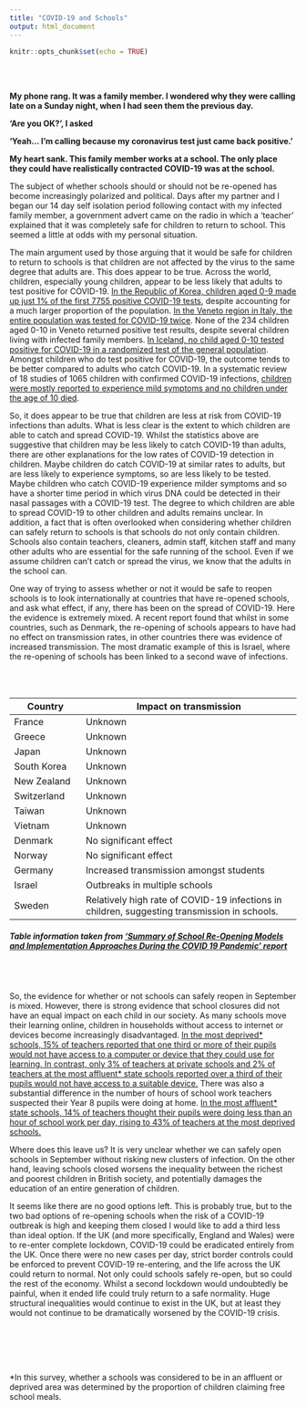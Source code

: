 ```yaml
---
title: "COVID-19 and Schools"
output: html_document
---
```


```r
knitr::opts_chunk$set(echo = TRUE)
```

<br/><br/>

**My phone rang. It was a family member. I wondered why they were calling late on a Sunday night, when I had seen them the previous day.**

 

**‘Are you OK?’, I asked**

**‘Yeah… I’m calling because my coronavirus test just came back positive.’**

 

**My heart sank. This family member works at a school. The only place they could have realistically contracted COVID-19 was at the school.**

 

The subject of whether schools should or should not be re-opened has become increasingly polarized and political. Days after my partner and I began our 14 day self isolation period following contact with my infected family member, a government advert came on the radio in which a ‘teacher’ explained that it was completely safe for children to return to school. This seemed a little at odds with my personal situation.

 

The main argument used by those arguing that it would be safe for children to return to schools is that children are not affected by the virus to the same degree that adults are.  This does appear to be true. Across the world, children, especially young children, appear to be less likely that adults to test positive for COVID-19. [In the Republic of Korea, children aged 0-9 made up just 1% of the first 7755 positive COVID-19 tests](https://ophrp.org/journal/view.php?doi=10.24171/j.phrp.2020.11.2.05), despite accounting for a much larger proportion of the population. [In the Veneto region in Italy, the entire population was tested for COVID-19 twice](https://www.medrxiv.org/content/10.1101/2020.04.17.20053157v1). None of the 234 children aged 0-10 in Veneto returned positive test results, despite several children living with infected family members. [In Iceland, no child aged 0-10 tested positive for COVID-19 in a randomized test of the general population](https://www.nejm.org/doi/10.1056/NEJMoa2006100). Amongst children who do test positive for COVID-19, the outcome tends to be better compared to adults who catch COVID-19. In a systematic review of 18 studies of 1065 children with confirmed COVID-19 infections, [children were mostly reported to experience mild symptoms and no children under the age of 10 died](https://jamanetwork.com/journals/jamapediatrics/fullarticle/2765169).

 

So, it does appear to be true that children are less at risk from COVID-19 infections than adults. What is less clear is the extent to which children are able to catch and spread COVID-19. Whilst the statistics above are suggestive that children may be less likely to catch COVID-19 than adults, there are other explanations for the low rates of COVID-19 detection in children. Maybe children do catch COVID-19 at similar rates to adults, but are less likely to experience symptoms, so are less likely to be tested. Maybe children who catch COVID-19 experience milder symptoms and so have a shorter time period in which virus DNA could be detected in their nasal passages with a COVID-19 test. The degree to which children are able to spread COVID-19 to other children and adults remains unclear. In addition, a fact that is often overlooked when considering whether children can safely return to schools is that schools do not only contain children. Schools also contain teachers, cleaners, admin staff, kitchen staff and many other adults who are essential for the safe running of the school. Even if we assume children can’t catch or spread the virus, we know that the adults in the school can.

 

One way of trying to assess whether or not it would be safe to reopen schools is to look internationally at countries that have re-opened schools, and ask what effect, if any, there has been on the spread of COVID-19. Here the evidence is extremely mixed. A recent report found that whilst in some countries, such as Denmark, the re-opening of schools appears to have had no effect on transmission rates, in other countries there was evidence of increased transmission. The most dramatic example of this is Israel, where the re-opening of schools has been linked to a second wave of infections.

<br/><br/>




|Country | Impact on transmission |
|--------|------------------------|
|France |Unknown|
|Greece |Unknown|
|Japan |Unknown|
|South Korea |Unknown|
|New Zealand |Unknown|
|Switzerland |Unknown|
|Taiwan |Unknown|
|Vietnam|Unknown|
|Denmark|No significant effect|
|Norway|No significant effect|
|Germany|Increased transmission amongst students|
|Israel|Outbreaks in multiple schools|
|Sweden|Relatively high rate of COVID-19 infections in children, suggesting transmission in schools.|

##### Table information taken from [‘Summary of School Re-Opening Models and Implementation Approaches During the COVID 19 Pandemic’ report](https://globalhealth.washington.edu/sites/default/files/COVID-19%20Schools%20Summary%20%282%29.pdf?mkt_tok=eyJpIjoiTkRreE5XWXlORFF3TXpNeCIsInQiOiJIbVNQTTVySEo0Vzk1cHVBZVVqWnFGVmR1UEJxRGdpd01mTXg4OGw3Mk5nTnpmaUoyMGt2UXIwWVZBOE5GVjIybHA5aStrbzJ3MUxsanoxamZibmlocmpSbXZyVFVoV0VHYU1aTGx0RnpsMXlmOEtXSVJqaDJsZ0RJU1BQcVZjZSJ9)

<br/><br/>
 

So, the evidence for whether or not schools can safely reopen in September is mixed. However, there is strong evidence that school closures did not have an equal impact on each child in our society. As many schools move their learning online, children in households without access to internet or devices become increasingly disadvantaged. [In the most deprived* schools, 15% of teachers reported that one third or more of their pupils would not have access to a computer or device that they could use for learning. In contrast, only 3% of teachers at private schools and 2% of teachers at the most affluent* state schools reported over a third of their pupils would not have access to a suitable device.](https://teachertapp.co.uk/learning-or-not-from-afar-the-first-week-of-school-closures/) There was also a substantial difference in the number of hours of school work teachers suspected their Year 8 pupils were doing at home. [In the most affluent* state schools, 14% of teachers thought their pupils were doing less than an hour of school work per day, rising to 43% of teachers at the most deprived schools.](https://teachertapp.co.uk/learning-or-not-from-afar-the-first-week-of-school-closures/)

 

Where does this leave us? It is very unclear whether we can safely open schools in September without risking new clusters of infection. On the other hand, leaving schools closed worsens the inequality between the richest and poorest children in British society, and potentially damages the education of an entire generation of children.

 

It seems like there are no good options left. This is probably true, but to the two bad options of re-opening schools when the risk of a COVID-19 outbreak is high and keeping them closed I would like to add a third less than ideal option. If the UK (and more specifically, England and Wales) were to re-enter complete lockdown, COVID-19 could be eradicated entirely from the UK. Once there were no new cases per day, strict border controls could be enforced to prevent COVID-19 re-entering, and the life across the UK could return to normal. Not only could schools safely re-open, but so could the rest of the economy. Whilst a second lockdown would undoubtedly be painful, when it ended life could truly return to a safe normality. Huge structural inequalities would continue to exist in the UK, but at least they would not continue to be dramatically worsened by the COVID-19 crisis.

<br/><br/>
<br/><br/>

*In this survey, whether a schools was considered to be in an affluent or deprived area was determined by the proportion of children claiming free school meals.